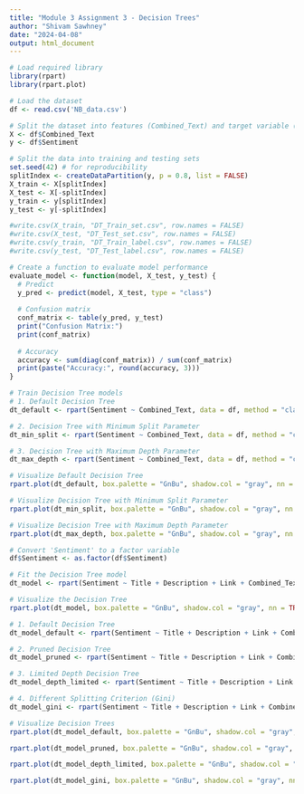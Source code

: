 ---
title: "Module 3 Assignment 3 - Decision Trees"
author: "Shivam Sawhney"
date: "2024-04-08"
output: html_document
---

```{r, warning=FALSE}

# Load required library
library(rpart)
library(rpart.plot)

```

```{r}

# Load the dataset
df <- read.csv('NB_data.csv')

# Split the dataset into features (Combined_Text) and target variable (Sentiment)
X <- df$Combined_Text
y <- df$Sentiment

# Split the data into training and testing sets
set.seed(42) # for reproducibility
splitIndex <- createDataPartition(y, p = 0.8, list = FALSE)
X_train <- X[splitIndex]
X_test <- X[-splitIndex]
y_train <- y[splitIndex]
y_test <- y[-splitIndex]

```

```{r}

#write.csv(X_train, "DT_Train_set.csv", row.names = FALSE)
#write.csv(X_test, "DT_Test_set.csv", row.names = FALSE)
#write.csv(y_train, "DT_Train_label.csv", row.names = FALSE)
#write.csv(y_test, "DT_Test_label.csv", row.names = FALSE)

```

```{r}

# Create a function to evaluate model performance
evaluate_model <- function(model, X_test, y_test) {
  # Predict
  y_pred <- predict(model, X_test, type = "class")
  
  # Confusion matrix
  conf_matrix <- table(y_pred, y_test)
  print("Confusion Matrix:")
  print(conf_matrix)
  
  # Accuracy
  accuracy <- sum(diag(conf_matrix)) / sum(conf_matrix)
  print(paste("Accuracy:", round(accuracy, 3)))
}

```

```{r}

# Train Decision Tree models
# 1. Default Decision Tree
dt_default <- rpart(Sentiment ~ Combined_Text, data = df, method = "class")

# 2. Decision Tree with Minimum Split Parameter
dt_min_split <- rpart(Sentiment ~ Combined_Text, data = df, method = "class", control = rpart.control(minsplit = 20))

# 3. Decision Tree with Maximum Depth Parameter
dt_max_depth <- rpart(Sentiment ~ Combined_Text, data = df, method = "class", control = rpart.control(maxdepth = 3))

```

```{r}

# Visualize Default Decision Tree
rpart.plot(dt_default, box.palette = "GnBu", shadow.col = "gray", nn = TRUE, main = "Default Decision Tree")

```

```{r}

# Visualize Decision Tree with Minimum Split Parameter
rpart.plot(dt_min_split, box.palette = "GnBu", shadow.col = "gray", nn = TRUE, main = "Decision Tree with Min Split Parameter")

```

```{r}

# Visualize Decision Tree with Maximum Depth Parameter
rpart.plot(dt_max_depth, box.palette = "GnBu", shadow.col = "gray", nn = TRUE, main = "Decision Tree with Max Depth Parameter")

```

```{r}

# Convert 'Sentiment' to a factor variable
df$Sentiment <- as.factor(df$Sentiment)

# Fit the Decision Tree model
dt_model <- rpart(Sentiment ~ Title + Description + Link + Combined_Text, data = df, method = "class")

# Visualize the Decision Tree
rpart.plot(dt_model, box.palette = "GnBu", shadow.col = "gray", nn = TRUE)


```

```{r}

# 1. Default Decision Tree
dt_model_default <- rpart(Sentiment ~ Title + Description + Link + Combined_Text, data = df, method = "class")

# 2. Pruned Decision Tree
dt_model_pruned <- rpart(Sentiment ~ Title + Description + Link + Combined_Text, data = df, method = "class", control = rpart.control(cp = 0.01))

# 3. Limited Depth Decision Tree
dt_model_depth_limited <- rpart(Sentiment ~ Title + Description + Link + Combined_Text, data = df, method = "class", control = rpart.control(maxdepth = 3))

# 4. Different Splitting Criterion (Gini)
dt_model_gini <- rpart(Sentiment ~ Title + Description + Link + Combined_Text, data = df, method = "class", parms = list(split = "gini"))

```

```{r}

# Visualize Decision Trees
rpart.plot(dt_model_default, box.palette = "GnBu", shadow.col = "gray", nn = TRUE, main = "Default Decision Tree")

```

```{r}

rpart.plot(dt_model_pruned, box.palette = "GnBu", shadow.col = "gray", nn = TRUE, main = "Pruned Decision Tree")

```

```{r}

rpart.plot(dt_model_depth_limited, box.palette = "GnBu", shadow.col = "gray", nn = TRUE, main = "Limited Depth Decision Tree")

```

```{r}

rpart.plot(dt_model_gini, box.palette = "GnBu", shadow.col = "gray", nn = TRUE, main = "Gini Decision Tree")

```

